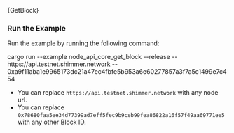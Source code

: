 
<DotEnvWarning/>
<CodeBlock className="language-rust">
    {GetBlock}
</CodeBlock>

### Run the Example

Run the example by running the following command:

<CodeBlock className="language-bash">
    cargo run --example node_api_core_get_block --release -- https://api.testnet.shimmer.network -- 0xa9f11aba1e9965173dc21a47ec4fbfe5b953a6e60277857a3f7a5c1499e7c454
</CodeBlock>

* You can replace `https://api.testnet.shimmer.network` with any node url.
* You can replace `0x78680faa5ee34d77399ad7eff5fec9b9ceb99fea86822a16f57f49aa69771ee5` with any other Block ID.